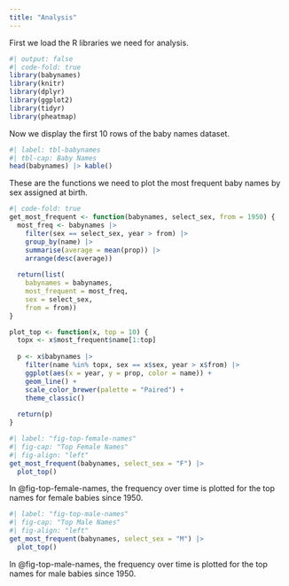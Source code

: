 ```yaml
---
title: "Analysis"
---
```


First we load the R libraries we need for analysis.

```r
#| output: false
#| code-fold: true
library(babynames)
library(knitr)
library(dplyr)
library(ggplot2)
library(tidyr)
library(pheatmap)
```

Now we display the first 10 rows of the baby names dataset.
```r
#| label: tbl-babynames
#| tbl-cap: Baby Names
head(babynames) |> kable()
```

These are the functions we need to plot the most frequent baby names by sex assigned at birth.
```r
#| code-fold: true
get_most_frequent <- function(babynames, select_sex, from = 1950) {
  most_freq <- babynames |>
    filter(sex == select_sex, year > from) |>
    group_by(name) |>
    summarise(average = mean(prop)) |>
    arrange(desc(average))
    
  return(list(
    babynames = babynames,
    most_frequent = most_freq,
    sex = select_sex,
    from = from))
}

plot_top <- function(x, top = 10) {
  topx <- x$most_frequent$name[1:top]
  
  p <- x$babynames |>
    filter(name %in% topx, sex == x$sex, year > x$from) |>
    ggplot(aes(x = year, y = prop, color = name)) +
    geom_line() +
    scale_color_brewer(palette = "Paired") +
    theme_classic()
  
  return(p)
}
```

```r
#| label: "fig-top-female-names"
#| fig-cap: "Top Female Names"
#| fig-align: "left"
get_most_frequent(babynames, select_sex = "F") |>
  plot_top()
```

In @fig-top-female-names, the frequency over time is plotted for the top names for female babies since 1950.

```r
#| label: "fig-top-male-names"
#| fig-cap: "Top Male Names"
#| fig-align: "left"
get_most_frequent(babynames, select_sex = "M") |>
  plot_top()
```

In @fig-top-male-names, the frequency over time is plotted for the top names for male babies since 1950.